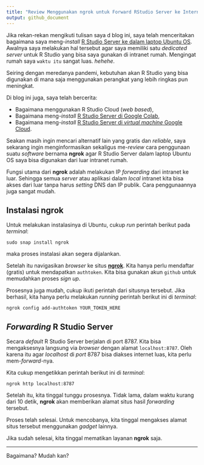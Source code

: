 ```yaml
---
title: "Review Menggunakan ngrok untuk Forward RStudio Server ke Internet" 
output: github_document
---
```


Jika rekan-rekan mengikuti tulisan saya d blog ini, saya telah menceritakan bagaimana saya meng-_install_ [R Studio Server ke dalam laptop Ubuntu OS](https://ikanx101.com/blog/rstudio-server/). Awalnya saya melakukan hal tersebut agar saya memiliki satu _dedicated server_ untuk R Studio yang bisa saya gunakan di intranet rumah. Mengingat rumah saya `waktu itu` sangat luas. _hehehe_. 

Seiring dengan meredanya pandemi, kebutuhan akan R Studio yang bisa digunakan di mana saja menggunakan perangkat yang lebih ringkas pun meningkat. 

Di blog ini juga, saya telah bercerita:

- Bagaimana menggunakan R Studio Cloud (_web based_), 
- Bagaimana meng-_install_ [R Studio Server di Google Colab](https://ikanx101.com/blog/r-server-colab/), 
- Bagaimana meng-_install_ [R Studio Server di _virtual machine_ Google Cloud](https://ikanx101.com/blog/google-rstudio/). 

Seakan masih ingin mencari alternatif lain yang gratis dan _reliable_, saya sekarang ingin menginformasikan sekaligus me-_review_ cara penggunaan suatu _software_ bernama __ngrok__ agar R Studio Server dalam laptop Ubuntu OS saya bisa digunakan dari luar intranet rumah.

Fungsi utama dari __ngrok__ adalah melakukan IP _forwarding_ dari intranet ke luar. Sehingga semua _server_ atau aplikasi dalam _local_ intranet kita bisa akses dari luar tanpa harus _setting_ DNS dan IP publik. Cara penggunaannya juga sangat mudah.

## Instalasi __ngrok__

Untuk melakukan instalasinya di Ubuntu, cukup _run_ perintah berikut pada _terminal_:

```
sudo snap install ngrok
```

maka proses instalasi akan segera dijalankan. 

Setelah itu navigasikan _browser_ ke situs [__ngrok__](https://ngrok.com/). Kita hanya perlu mendaftar (gratis) untuk mendapatkan `authtoken`. Kita bisa gunakan akun `github` untuk memudahkan proses _sign up_. 

Prosesnya juga mudah, cukup ikuti perintah dari situsnya tersebut. Jika berhasil, kita hanya perlu melakukan _running_ perintah berikut ini di _terminal_:

```
ngrok config add-authtoken YOUR_TOKEN_HERE
```

## _Forwarding_ R Studio Server

Secara _default_ R Studio Server berjalan di port 8787. Kita bisa mengaksesnya langsung via _browser_ dengan alamat `localhost:8787`. Oleh karena itu agar _localhost_ di _port_ 8787 bisa diakses internet luas, kita perlu mem-_forward_-nya.

Kita cukup mengetikkan perintah berikut ini di _terminal_:

```
ngrok http localhost:8787

```

Setelah itu, kita tinggal tunggu prosesnya. Tidak lama, dalam waktu kurang dari 10 detik, __ngrok__ akan memberikan alamat situs hasil _forwarding_ tersebut. 

Proses telah selesai. Untuk mencobanya, kita tinggal mengakses alamat situs tersebut menggunakan _gadget_ lainnya. 

Jika sudah selesai, kita tinggal mematikan layanan __ngrok__ saja.

---

Bagaimana? Mudah kan?